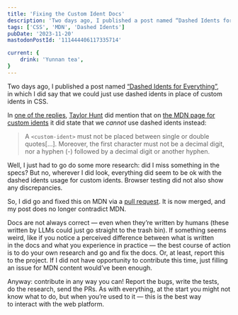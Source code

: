 ```yaml
---
title: 'Fixing the Custom Ident Docs'
description: 'Two days ago, I published a post named “Dashed Idents for Everything”, in which I did say that we could just use dashed idents in place of custom idents in CSS. In one of the replies, Taylor Hunt did mention that on the MDN page for custom idents it did state that we _cannot_ use dashed idents instead. I did my research and created a PR for MDN content, which did fix this.'
tags: ['CSS', 'MDN', 'Dashed Idents']
pubDate: '2023-11-20'
mastodonPostId: '111444406117335714'

current: {
	drink: 'Yunnan tea',
}
---
```


Two days ago, I published a post named [“Dashed Idents for Everything”](/dashed-idents-for-everything/), in which I did say that we could just use dashed idents in place of custom idents in CSS.

In [one of the replies](https://mastodon.social/@tigt/111434096284304777), [Taylor Hunt](https://ti.gt/) did mention that on [the MDN page for custom idents](https://developer.mozilla.org/en-US/docs/Web/CSS/custom-ident) it did state that we _cannot_ use dashed idents instead:

> A `<custom-ident>` must not be placed between single or double quotes[…]. Moreover, the first character must not be a decimal digit, nor a hyphen (-) followed by a decimal digit or another hyphen.

Well, I just had to go do some more research: did I miss something in the specs? But no, wherever I did look, everything did seem to be ok with the dashed idents usage for custom idents. Browser testing did not also show any discrepancies.

So, I did go and fixed this on MDN via a [pull request](https://github.com/mdn/content/pull/30374). It is now merged, and my post does no longer contradict MDN.

Docs are not always correct — even when they’re written by humans (these written by LLMs could just go straight to the trash bin). If something seems weird, like if you notice a perceived difference between what is written in the docs and what you experience in practice — the best course of action is to do your own research and go and fix the docs. Or, at least, report this to the project. If I did not have opportunity to contribute this time, just filling an issue for MDN content would’ve been enough.

Anyway: contribute in any way you can! Report the bugs, write the tests, do the research, send the PRs. As with everything, at the start you might not know what to do, but when you’re used to it — this is the best way to interact with the web platform.
